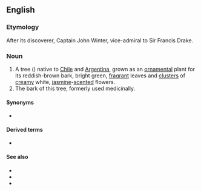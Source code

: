 ==English==

===Etymology===
After its discoverer, Captain John Winter, vice-admiral to Sir Francis Drake.

===Noun===
{{en-noun|head=[[Winter]]'s [[bark]]|?}}

# A tree ({{taxlink|Drimys winteri|species|noshow=1}}) native to [[Chile]] and [[Argentina]], grown as an [[ornamental]] plant for its reddish-brown bark, bright green, [[fragrant]] leaves and [[cluster]]s of [[creamy]] white, [[jasmine]]-[[scented]] flowers.
# The bark of this tree, formerly used medicinally.

====Synonyms====
* {{sense|tree}} {{l|en|Winter's bark tree}}

====Derived terms====
* {{l|en|false Winter's bark}}

====See also====
* {{pedialite|Drimys winteri}}
* {{specieslite|Drimys winteri}}
* {{commonslite|Drimys_winteri}}